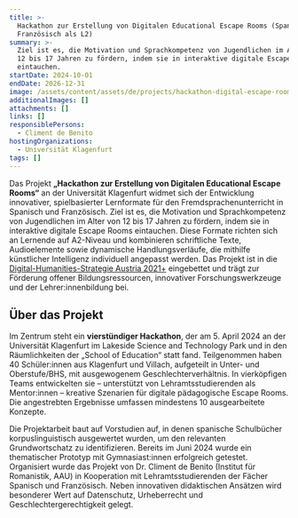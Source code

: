 ```yaml
---
title: >-
  Hackathon zur Erstellung von Digitalen Educational Escape Rooms (Spanisch und
  Französisch als L2)
summary: >-
  Ziel ist es, die Motivation und Sprachkompetenz von Jugendlichen im Alter von
  12 bis 17 Jahren zu fördern, indem sie in interaktive digitale Escape Rooms
  eintauchen. 
startDate: 2024-10-01
endDate: 2026-12-31
image: /assets/content/assets/de/projects/hackathon-digital-escape-rooms/image.png
additionalImages: []
attachments: []
links: []
responsiblePersons:
  - Climent de Benito
hostingOrganizations:
  - Universität Klagenfurt
tags: []
---
```

Das Projekt **„Hackathon zur Erstellung von Digitalen Educational Escape Rooms“** an der Universität Klagenfurt widmet sich der Entwicklung innovativer, spielbasierter Lernformate für den Fremdsprachenunterricht in Spanisch und Französisch. Ziel ist es, die Motivation und Sprachkompetenz von Jugendlichen im Alter von 12 bis 17 Jahren zu fördern, indem sie in interaktive digitale Escape Rooms eintauchen. Diese Formate richten sich an Lernende auf A2-Niveau und kombinieren schriftliche Texte, Audioelemente sowie dynamische Handlungsverläufe, die mithilfe künstlicher Intelligenz individuell angepasst werden. Das Projekt ist in die [Digital-Humanities-Strategie Austria 2021+](https://gams.uni-graz.at/o:clariah.dha-strategie-2021) eingebettet und trägt zur Förderung offener Bildungsressourcen, innovativer Forschungswerkzeuge und der Lehrer:innenbildung bei.

## Über das Projekt

Im Zentrum steht ein **vierstündiger Hackathon**, der am 5. April 2024 an der Universität Klagenfurt im Lakeside Science and Technology Park und in den Räumlichkeiten der „School of Education“ statt fand. Teilgenommen haben 40 Schüler:innen aus Klagenfurt und Villach, aufgeteilt in Unter- und Oberstufe/BHS, mit ausgewogenem Geschlechterverhältnis. In vierköpfigen Teams entwickelten sie – unterstützt von Lehramtsstudierenden als Mentor:innen – kreative Szenarien für digitale pädagogische Escape Rooms. Die angestrebten Ergebnisse umfassen mindestens 10 ausgearbeitete Konzepte.

Die Projektarbeit baut auf Vorstudien auf, in denen spanische Schulbücher korpuslinguistisch ausgewertet wurden, um den relevanten Grundwortschatz zu identifizieren. Bereits im Juni 2024 wurde ein thematischer Prototyp mit Gymnasiast:innen erfolgreich getestet. Organisiert wurde das Projekt von Dr. Climent de Benito (Institut für Romanistik, AAU) in Kooperation mit Lehramtsstudierenden der Fächer Spanisch und Französisch. Neben innovativen didaktischen Ansätzen wird besonderer Wert auf Datenschutz, Urheberrecht und Geschlechtergerechtigkeit gelegt.
